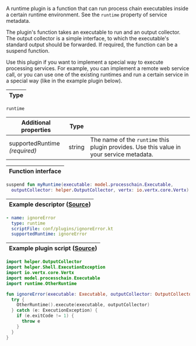 A runtime plugin is a function that can run process chain <DocsLink href="#executables">executables</DocsLink>
inside a certain runtime environment. See the `runtime` property
of <DocsLink href="#service-metadata">service metadata</DocsLink>.

The plugin's function takes an executable to run and an output collector. The
output collector is a simple interface, to which the executable's standard
output should be forwarded. If required, the function can be a suspend function.

Use this plugin if you want to implement a special way to execute processing
services. For example, you can implement a remote web service call, or you
can use one of the existing runtimes and run a certain service in a special
way (like in the example plugin below).


| Type |
| ---- |
`runtime`

| Additional properties               | Type   | |
| ----------------------------------- | ------ | ----------------
| supportedRuntime<br />*(required)*  | string | The name of the `runtime` this plugin provides. Use this value in your service metadata.

| Function interface |
| ------------------ |

```kotlin
suspend fun myRuntime(executable: model.processchain.Executable,
  outputCollector: helper.OutputCollector, vertx: io.vertx.core.Vertx)
```

| Example descriptor ([Source](https://github.com/steep-wms/steep-montage/blob/master/conf/plugins/montage.yaml)) |
| ------------------ |

```yaml
- name: ignoreError
  type: runtime
  scriptFile: conf/plugins/ignoreError.kt
  supportedRuntime: ignoreError
```

| Example plugin script ([Source](https://github.com/steep-wms/steep-montage/blob/master/conf/plugins/ignoreError.kts)) |
| --------------------- |

```kotlin
import helper.OutputCollector
import helper.Shell.ExecutionException
import io.vertx.core.Vertx
import model.processchain.Executable
import runtime.OtherRuntime

fun ignoreError(executable: Executable, outputCollector: OutputCollector, vertx: Vertx) {
  try {
    OtherRuntime().execute(executable, outputCollector)
  } catch (e: ExecutionException) {
    if (e.exitCode != 1) {
      throw e
    }
  }
}
```
